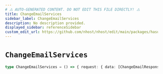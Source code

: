 ```yaml
---
# ⚠️ AUTO-GENERATED CONTENT. DO NOT EDIT THIS FILE DIRECTLY! ⚠️
title: ChangeEmailServices
sidebar_label: ChangeEmailServices
description: No description provided.
displayed_sidebar: referenceSidebar
custom_edit_url: https://github.com/nhost/nhost/edit/main/packages/hasura-auth-js/src/machines/change-email.ts#L22
---
```


# `ChangeEmailServices`

```ts
type ChangeEmailServices = () => { request: { data: [ChangeEmailResponse](/reference/docgen/javascript/auth/types/change-email-response) } }
```
